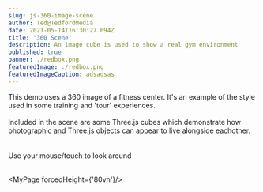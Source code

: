 ```yaml
---
slug: js-360-image-scene
author: Ted@TedfordMedia
date: 2021-05-14T16:30:27.094Z
title: '360 Scene'
description: An image cube is used to show a real gym environment
published: true
banner: ./redbox.png
featuredImage: ./redbox.png
featuredImageCaption: adsadsas
---
```


<Layout>
This demo uses a 360 image of a fitness center.  It's an example of the style used in some training and 'tour' experiences.   
<br/><br/>Included in the scene are some Three.js cubes which demonstrate how photographic and Three.js objects can appear to live alongside eachother.   
<br/>
<br></br> Use your mouse/touch to look around  <br/><br/>

<MyPage forcedHeight={'80vh'}/>  

<br></br> <br></br>  

</Layout>